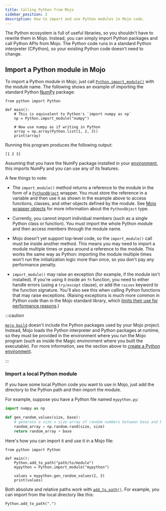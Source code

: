 ```yaml
---
title: Calling Python from Mojo
sidebar_position: 2
description: How to import and use Python modules in Mojo code.
---
```


The Python ecosystem is full of useful libraries, so you shouldn't have to
rewrite them in Mojo. Instead, you can simply import Python packages and call
Python APIs from Mojo. The Python code runs in a standard Python interpreter
(CPython), so your existing Python code doesn't need to change.

## Import a Python module in Mojo

To import a Python module in Mojo, just call
[`Python.import_module()`](/mojo/stdlib/python/python/Python#import_module)
with the module name. The following shows an example of importing the standard
Python [NumPy](https://numpy.org/) package:

```mojo title="🔥 Mojo"
from python import Python

def main():
    # This is equivalent to Python's `import numpy as np`
    np = Python.import_module("numpy")

    # Now use numpy as if writing in Python
    array = np.array(Python.list(1, 2, 3))
    print(array)
```

Running this program produces the following output:

```
[1 2 3]
```

Assuming that you have the NumPy package installed in your
[environment](#create-a-python-environment), this imports NumPy and you can use any
of its features.

A few things to note:

* The `import_module()` method returns a reference to the module in the form of
  a [`PythonObject`](/mojo/stdlib/python/python_object/PythonObject)
  wrapper. You must store the reference in a variable and then use it as shown
  in the example above to access functions, classes, and other objects defined
  by the module. See [Mojo wrapper objects](/mojo/manual/python/types#mojo-wrapper-objects)
  for more information about the `PythonObject` type.

* Currently, you cannot import individual members (such as a single Python class
  or function). You must import the whole Python module and then access members
  through the module name.

* Mojo doesn't yet support top-level code, so the `import_module()` call must
  be inside another method. This means you may need to import a module multiple
  times or pass around a reference to the module. This works the same way as
  Python: importing the module multiple times won't run the initialization
  logic more than once, so you don't pay any performance penalty.

* `import_module()` may raise an exception (for example, if the module isn't
  installed). If you're using it inside an `fn` function, you need to either
  handle errors (using a `try/except` clause), or add the `raises` keyword to
  the function signature. You'll also see this when calling Python functions
  that may raise exceptions. (Raising exceptions is much more common in Python
  code than in the Mojo standard library, which
  [limits their use for performance reasons](/mojo/roadmap#the-standard-library-has-limited-exceptions-use).)

:::caution

[`mojo build`](/mojo/cli/build) doesn't include the Python packages used by
your Mojo project. Instead, Mojo loads the Python interpreter and Python
packages at runtime, so they must be provided in the environment where you run
the Mojo program (such as inside the Magic environment where you built the
executable). For more information, see the section above to [create a Python
environment](#create-a-python-environment).

:::

### Import a local Python module

If you have some local Python code you want to use in Mojo, just add
the directory to the Python path and then import the module.

For example, suppose you have a Python file named `mypython.py`:

```python title="🐍 mypython.py"
import numpy as np

def gen_random_values(size, base):
    # generate a size x size array of random numbers between base and base+1
    random_array = np.random.rand(size, size)
    return random_array + base
```

Here's how you can import it and use it in a Mojo file:

```mojo title="🔥 main.mojo"
from python import Python

def main():
    Python.add_to_path("path/to/module")
    mypython = Python.import_module("mypython")

    values = mypython.gen_random_values(2, 3)
    print(values)
```

Both absolute and relative paths work with
[`add_to_path()`](/mojo/stdlib/python/python/Python#add_to_path). For example,
you can import from the local directory like this:

```mojo title="🔥 Mojo"
Python.add_to_path(".")
```
